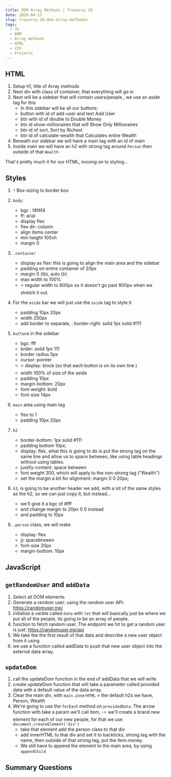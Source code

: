 ```yaml
---
title: DOM Array Methods | Traversy 20
date: 2020-04-17
slug: traversy-20-dom-array-methodss
tags:
  - JS
  - DOM 
  - Array methods
  - HTML
  - CSS 
  - Projects
---
```


## HTML
1. Setup h1, title of Array methods
2. Next div with class of container, that everything will go in
3. Next will be a sidebar that will contain users/people., we use an aside tag for this
    - In this sidebar will be all our buttons:
    - button with id of add-user and text Add User
    - btn with id of double to Double Money
    - btn id show-millionaires that will Show Only Millionaires 
    - btn id of sort, Sort by Richest 
    - btn id of calculate-wealth that Calculates entire Wealth 
4. Beneath our sidebar we will have a main tag with an id of main
5. Inside main we will have an h2 with strong tag around `Person` then outside of that `Wealth`

That's pretty much it for our HTML, moving on to styling...

## Styles 

1. `*` Box-sizing to border box 
2. `body`:
    - bgc : f4f4f4
    - ff: arial
    - display flex
    - flex dir: column
    - align items center
    - min height 100vh 
    - margin 0
3. `.container `
    - display as flex: this is going to align the main area and the sidebar 
    - padding on entire container of 20px
    - margin 0 (tb), auto (lr)
    - max width to 100%
    - ⭐ regular width to 800px so it doesn't go past 800px when we stretch it out.

4. For the `aside` bar we will just use the `aside` tag to style it  
    - padding 10px 20px
    - width 250px 
    - add border to separate, : border-right: solid 1px solid #111
5. `button`s in the sidebar
    - bgc: fff 
    - brder: solid 1px 111 
    - border radius 5px 
    - cursor: pointer
    - ⭐ display: block (so that each button is on its own line )
    - width 100% of size of the aside 
    - padding 10px
    - margin-bottom: 20px 
    - font-weight: bold 
    - font-size 14px 
6. `main` area using main tag 
    - flex to 1 
    - padding 10px 20px 
7. `h2` 
    - border-bottom: 1px solid #111 
    - padding bottom 10px; 
    - display: flex, what this is going to do is put the strong tag on the same line and allow us to space between, like using table headings without using tables.
    - justify-content: space between 
    - font weight 300, which will apply to the non-strong tag ("Wealth")
    - set the margin a bit for alignment: margin 0 0 20px; 
8. `h3`, is going to be another header we add, with a lot of the same styles as the h2, so we can just copy it, but instead...
    - we'll give it a bgc of #fff 
    - and change margin to 20px 0 0 instead. 
    - and padding to 10px 
9. `.person` class, we will make 
    - display: flex 
    - jc spacebtween 
    - font-size 20px 
    - margin-bottom: 10px

## JavaScript 

## `getRandomUser` and `addData`
1. Select all DOM elements
2. Generate a random user: using the random user API: https://randomuser.me/ 
3. initialize a varble called `data` with `let` that will basically just be where we put all of the people, its going to be an array of people.
4. function to fetch random user. The endpoint we hit to get a random user is just: https://randomuser.me/api
5. We take the the first result of that data and describe a new user object from it using 
6. we use a function called addData to push that new user object into the external data array.

## `updateDom`
1. call the updateDom function in the end of addData that we will write
2. create updateDom function that will take a parameter called provided data with a default value of the data array.
3. Clear the main div, with `main.innerHTML` = the default h2s we have, Person, Wealth
4. We're going to use the `forEach` method on `providedData`. The arrow function with take a param we'll call item, 
    -⭐ we'll create a brand new element for each of our new people, for that we use `document.createElement('div')` 
    - take that element add the person class to that div
    - add innerHTML to that div and set it to backticks, strong tag with the name, then outside of that strong tag, put the item.money.
    - We still have to append the element to the main area, by using `appendChild` 


## Summary Questions 
